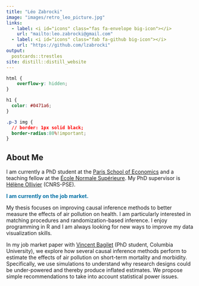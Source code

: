 ```yaml
---
title: "Léo Zabrocki"
image: "images/retro_leo_picture.jpg"
links:
  - label: <i id="icons" class="fas fa-envelope big-icon"></i>
    url: "mailto:leo.zabrocki@gmail.com"
  - label: <i id="icons" class="fab fa-github big-icon"></i>
    url: "https://github.com/lzabrocki"
output:
  postcards::trestles
site: distill::distill_website
---
```


```css
html {
    overflow-y: hidden;
}

h1 {
  color: #0471a6;
}

.p-3 img {
  // border: 1px solid black;
  border-radius:80%!important;
}
```

<DIV align="justify">

# About Me
I am currently a PhD student at the [Paris School of Economics](https://www.parisschoolofeconomics.eu/en/) and a teaching fellow at the [École Normale Supérieure](https://www.ens.psl.eu/en). My PhD supervisor is [Hélène Ollivier](https://sites.google.com/site/heleneollivier/) (CNRS-PSE). 

<span style="color:#0471a6">**I am currently on the job market.**</span>

My thesis focuses on improving causal inference methods to better measure the effects of air pollution on health. I am particularly interested in matching procedures and randomization-based inference. I enjoy programming in R and I am always looking for new ways to improve my data visualization skills.

In my job market paper with [Vincent Bagilet](https://vincentbagilet.github.io/) (PhD student, Columbia University), we explore how several causal inference methods perform to estimate the effects of air pollution on short-term mortality and morbidity. Specifically, we use simulations to understand why research designs could be under-powered and thereby produce inflated estimates. We propose simple recommendations to take into account statistical power issues. 

</DIV>



